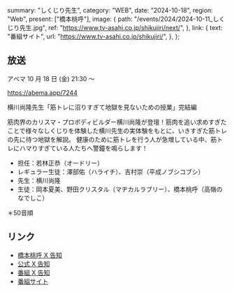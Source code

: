   summary: "しくじり先生",
  category: "WEB",
  date: "2024-10-18",
  region: "Web",
  present: ["橋本桃呼"],
  image: {
    path: "/events/2024/2024-10-11_しくじり先生.jpg",
    ref: "https://www.tv-asahi.co.jp/shikujiri/next/",
  },
  link: {
    text: "番組サイト",
    url: "https://www.tv-asahi.co.jp/shikujiri/",
  },
};

## 放送

アベマ 10 月 18 日 (金) 21:30 〜

https://abema.app/7244

横川尚隆先生「筋トレに沼りすぎて地獄を見ないための授業」完結編

筋肉界のカリスマ・プロボディビルダー横川尚隆が登壇！筋肉を追い求めすぎたことで様々なしくじりを体験した横川先生の実体験をもとに、いきすぎた筋トレの先に待つ地獄を解説。
健康のために筋トレを行う人が急増している中、筋トレにハマりすぎている人たちへ警鐘を鳴らします！

- 担任：若林正恭（オードリー）
- レギュラー生徒：澤部佑（ハライチ）、吉村崇（平成ノブシコブシ）
- 先生：横川尚隆
- 生徒：岡本夏美、野田クリスタル（マヂカルラブリー）、橋本桃呼（高嶺のなでしこ）

＊50音順

## リンク

- [橋本桃呼 X 告知](https://x.com/MomokoHashimoto/status/1846903366657757470)
- [公式 X 告知](https://x.com/takanenofficial/status/1843939470971994398)
- [番組 X 告知](https://x.com/shikuzirit/status/1846853666147652056)
- [番組サイト](https://www.tv-asahi.co.jp/shikujiri/)
